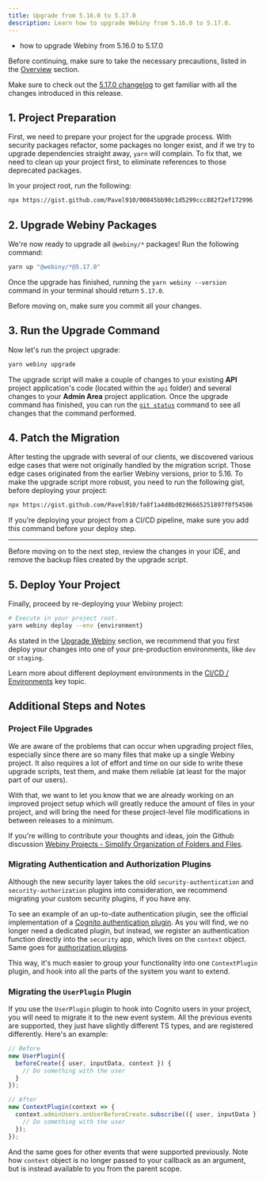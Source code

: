 ```yaml
---
title: Upgrade from 5.16.0 to 5.17.0
description: Learn how to upgrade Webiny from 5.16.0 to 5.17.0.
---
```



<Alert type="success" title="What you’ll learn">

- how to upgrade Webiny from 5.16.0 to 5.17.0

</Alert>

<Alert type="danger">

Before continuing, make sure to take the necessary precautions, listed in the [Overview](/docs/how-to-guides/upgrade-webiny#-precaution-measures) section.

</Alert>

<Alert type="info">

Make sure to check out the [5.17.0 changelog](/docs/release-notes/5.17.0/changelog) to get familiar with all the changes introduced in this release.

</Alert>

## 1. Project Preparation

First, we need to prepare your project for the upgrade process. With security packages refactor, some packages no longer exist, and if we try to upgrade dependencies straight away, `yarn` will complain. To fix that, we need to clean up your project first, to eliminate references to those deprecated packages.

In your project root, run the following:

```bash
npx https://gist.github.com/Pavel910/00845bb90c1d5299ccc882f2ef172996
```

## 2. Upgrade Webiny Packages

We're now ready to upgrade all `@webiny/*` packages! Run the following command:

```bash
yarn up "@webiny/*@5.17.0"
```

Once the upgrade has finished, running the `yarn webiny --version` command in your terminal should return `5.17.0`.

<Alert type="info">

Before moving on, make sure you commit all your changes.

</Alert>

## 3. Run the Upgrade Command

Now let's run the project upgrade:

```bash
yarn webiny upgrade
```

The upgrade script will make a couple of changes to your existing **API** project application's code (located within the `api` folder) and several changes to your **Admin Area** project application. Once the upgrade command has finished, you can run the [`git status`](https://git-scm.com/docs/git-status) command to see all changes that the command performed.

## 4. Patch the Migration
After testing the upgrade with several of our clients, we discovered various edge cases that were not originally handled by the migration script. Those edge cases originated from the earlier Webiny versions, prior to 5.16. To make the upgrade script more robust, you need to run the following gist, before deploying your project:
```bash
npx https://gist.github.com/Pavel910/fa8f1a4d0bd0296665251897f0f54506
```

<Alert type="info">

If you’re deploying your project from a CI/CD pipeline, make sure you add this command before your deploy step.

</Alert>

---

Before moving on to the next step, review the changes in your IDE, and remove the backup files created by the upgrade script.

## 5. Deploy Your Project

Finally, proceed by re-deploying your Webiny project:

```bash
# Execute in your project root.
yarn webiny deploy --env {environment}
```

<Alert type="warning">

As stated in the [Upgrade Webiny](/docs/how-to-guides/upgrade-webiny#pre-production-environments-first) section, we recommend that you first deploy your changes into one of your pre-production environments, like `dev` or `staging`.

</Alert>

<Alert type="success">

Learn more about different deployment environments in the [CI/CD / Environments](/docs/key-topics/ci-cd/environments) key topic.

</Alert>

## Additional Steps and Notes

### Project File Upgrades

We are aware of the problems that can occur when upgrading project files, especially since there are so many files that make up a single Webiny project. It also requires a lot of effort and time on our side to write these upgrade scripts, test them, and make them reliable (at least for the major part of our users).

With that, we want to let you know that we are already working on an improved project setup which will greatly reduce the amount of files in your project, and will bring the need for these project-level file modifications in between releases to a minimum.

If you're willing to contribute your thoughts and ideas, join the Github discussion [Webiny Projects - Simplify Organization of Folders and Files](https://github.com/webiny/webiny-js/discussions/1992).

### Migrating Authentication and Authorization Plugins

Although the new security layer takes the old `security-authentication` and `security-authorization` plugins into consideration, we recommend migrating your custom security plugins, if you have any.

To see an example of an up-to-date authentication plugin, see the official implementation of a [Cognito authentication plugin](https://github.com/webiny/webiny-js/blob/v5.17.0/packages/api-security-cognito/src/index.ts#L19-L36). As you will find, we no longer need a dedicated plugin, but instead, we register an authentication function directly into the `security` app, which lives on the `context` object. Same goes for [authorization plugins](https://github.com/webiny/webiny-js/blob/v5.17.0/packages/api-security/src/plugins/apiKeyAuthorization.ts).

This way, it's much easier to group your functionality into one `ContextPlugin` plugin, and hook into all the parts of the system you want to extend.

### Migrating the `UserPlugin` Plugin

If you use the `UserPlugin` plugin to hook into Cognito users in your project, you will need to migrate it to the new event system. All the previous events are supported, they just have slightly different TS types, and are registered differently. Here's an example:

```ts
// Before
new UserPlugin({
  beforeCreate({ user, inputData, context }) {
    // Do something with the user
  }
});

// After
new ContextPlugin(context => {
  context.adminUsers.onUserBeforeCreate.subscribe(({ user, inputData }) => {
    // Do something with the user
  });
});
```

And the same goes for other events that were supported previously. Note how `context` object is no longer passed to your callback as an argument, but is instead available to you from the parent scope.
